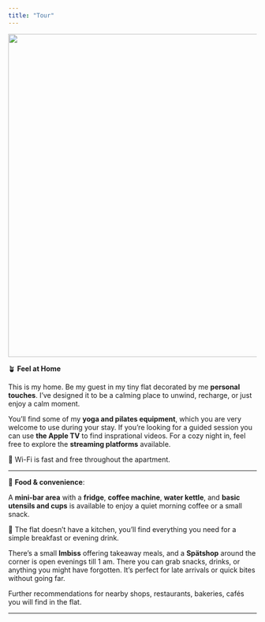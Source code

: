 ```yaml
---
title: "Tour"
---
```


![](images/IMG_7732%20(2).jpeg){width="655"}

🪴 **Feel at Home**

This is my home. Be my guest in my tiny flat decorated by me **personal touches**. I’ve designed it to be a calming place to unwind, recharge, or just enjoy a calm moment.

You’ll find some of my **yoga and pilates equipment**, which you are very welcome to use during your stay. If you’re looking for a guided session you can use **the Apple TV** to find insprational videos. For a cozy night in, feel free to explore the **streaming platforms** available.

📶 Wi-Fi is fast and free throughout the apartment.

------------------------------------------------------------------------

🌯 **Food & convenience**:

A **mini-bar area** with a **fridge**, **coffee machine**, **water kettle**, and **basic utensils and cups** is available to enjoy a quiet morning coffee or a small snack.

🍴 The flat doesn’t have a kitchen, you’ll find everything you need for a simple breakfast or evening drink.

There’s a small **Imbiss** offering takeaway meals, and a **Spätshop** around the corner is open evenings till 1 am. There you can grab snacks, drinks, or anything you might have forgotten. It’s perfect for late arrivals or quick bites without going far.

Further recommendations for nearby shops, restaurants, bakeries, cafés you will find in the flat.

------------------------------------------------------------------------
